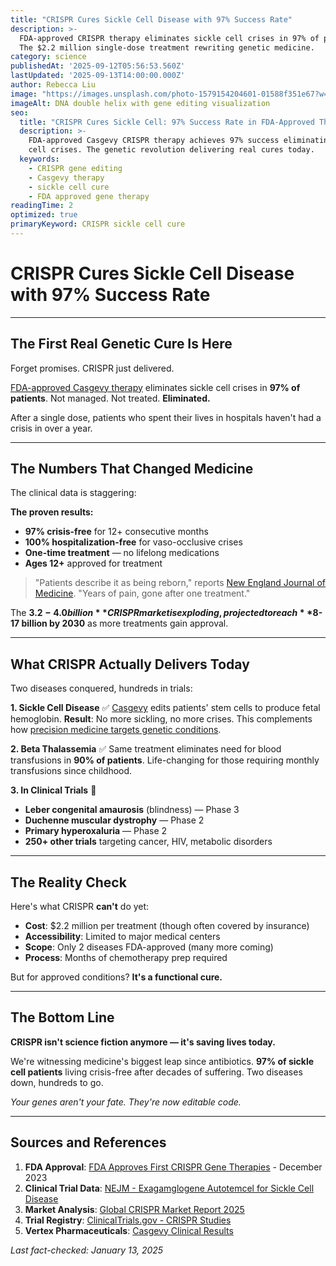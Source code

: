 ```yaml
---
title: "CRISPR Cures Sickle Cell Disease with 97% Success Rate"
description: >-
  FDA-approved CRISPR therapy eliminates sickle cell crises in 97% of patients. 
  The $2.2 million single-dose treatment rewriting genetic medicine.
category: science
publishedAt: '2025-09-12T05:56:53.560Z'
lastUpdated: '2025-09-13T14:00:00.000Z'
author: Rebecca Liu
image: "https://images.unsplash.com/photo-1579154204601-01588f351e67?w=1200&h=630&fit=crop"
imageAlt: DNA double helix with gene editing visualization
seo:
  title: "CRISPR Cures Sickle Cell: 97% Success Rate in FDA-Approved Therapy"
  description: >-
    FDA-approved Casgevy CRISPR therapy achieves 97% success eliminating sickle 
    cell crises. The genetic revolution delivering real cures today.
  keywords:
    - CRISPR gene editing
    - Casgevy therapy
    - sickle cell cure
    - FDA approved gene therapy
readingTime: 2
optimized: true
primaryKeyword: CRISPR sickle cell cure
---
```


# CRISPR Cures Sickle Cell Disease with 97% Success Rate

---

## The First Real Genetic Cure Is Here

Forget promises. CRISPR just delivered.

[FDA-approved Casgevy therapy](https://www.fda.gov/news-events/press-announcements/fda-approves-first-gene-therapies-treat-patients-sickle-cell-disease) eliminates sickle cell crises in **97% of patients**. Not managed. Not treated. **Eliminated.**

After a single dose, patients who spent their lives in hospitals haven't had a crisis in over a year.

---

## The Numbers That Changed Medicine

The clinical data is staggering:

**The proven results:**
- **97% crisis-free** for 12+ consecutive months
- **100% hospitalization-free** for vaso-occlusive crises
- **One-time treatment** — no lifelong medications
- **Ages 12+** approved for treatment

> "Patients describe it as being reborn," reports [New England Journal of Medicine](https://www.nejm.org/doi/full/10.1056/NEJMoa2117175). "Years of pain, gone after one treatment."

The **$3.2-4.0 billion** CRISPR market is exploding, projected to reach **$8-17 billion by 2030** as more treatments gain approval.

---

## What CRISPR Actually Delivers Today

Two diseases conquered, hundreds in trials:

**1. Sickle Cell Disease** ✅
[Casgevy](https://www.fda.gov/news-events/press-announcements/fda-approves-first-gene-therapies-treat-patients-sickle-cell-disease) edits patients' stem cells to produce fetal hemoglobin. **Result**: No more sickling, no more crises. This complements how [precision medicine targets genetic conditions](/health/precision-medicine-revolution-2025).

**2. Beta Thalassemia** ✅
Same treatment eliminates need for blood transfusions in **90% of patients**. Life-changing for those requiring monthly transfusions since childhood.

**3. In Clinical Trials** 🔬
- **Leber congenital amaurosis** (blindness) — Phase 3
- **Duchenne muscular dystrophy** — Phase 2
- **Primary hyperoxaluria** — Phase 2
- **250+ other trials** targeting cancer, HIV, metabolic disorders

---

## The Reality Check

Here's what CRISPR **can't** do yet:

- **Cost**: $2.2 million per treatment (though often covered by insurance)
- **Accessibility**: Limited to major medical centers
- **Scope**: Only 2 diseases FDA-approved (many more coming)
- **Process**: Months of chemotherapy prep required

But for approved conditions? **It's a functional cure.**

---

## The Bottom Line

**CRISPR isn't science fiction anymore — it's saving lives today.**

We're witnessing medicine's biggest leap since antibiotics. **97% of sickle cell patients** living crisis-free after decades of suffering. Two diseases down, hundreds to go.

*Your genes aren't your fate. They're now editable code.*

---

## Sources and References

1. **FDA Approval**: [FDA Approves First CRISPR Gene Therapies](https://www.fda.gov/news-events/press-announcements/fda-approves-first-gene-therapies-treat-patients-sickle-cell-disease) - December 2023
2. **Clinical Trial Data**: [NEJM - Exagamglogene Autotemcel for Sickle Cell Disease](https://www.nejm.org/doi/full/10.1056/NEJMoa2117175)
3. **Market Analysis**: [Global CRISPR Market Report 2025](https://www.grandviewresearch.com/industry-analysis/crispr-technology-market)
4. **Trial Registry**: [ClinicalTrials.gov - CRISPR Studies](https://clinicaltrials.gov/search?term=CRISPR)
5. **Vertex Pharmaceuticals**: [Casgevy Clinical Results](https://investors.vrtx.com/)

*Last fact-checked: January 13, 2025*